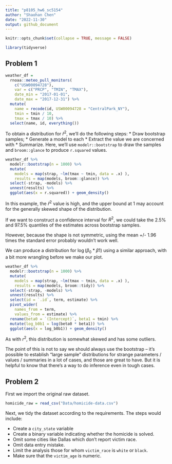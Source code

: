 ```yaml
---
title: "p8105_hw6_sc5154"
author: "Shaohan Chen"
date: "2022-11-30"
output: github_document
---
```



```r
knitr::opts_chunk$set(collapse = TRUE, message = FALSE)
```

```r
library(tidyverse)
```


## Problem 1

```r
weather_df = 
  rnoaa::meteo_pull_monitors(
    c("USW00094728"),
    var = c("PRCP", "TMIN", "TMAX"), 
    date_min = "2017-01-01",
    date_max = "2017-12-31") %>%
  mutate(
    name = recode(id, USW00094728 = "CentralPark_NY"),
    tmin = tmin / 10,
    tmax = tmax / 10) %>%
  select(name, id, everything())
```

To obtain a distribution for $\hat{r}^2$, we'll do the following steps: 
* Draw bootstrap samples; 
* Generate a model to each
* Extract the value we are concerned with
* Summarize. 
Here, we'll use `modelr::bootstrap` to draw the samples and `broom::glance` to produce `r.squared` values. 

```r
weather_df %>% 
  modelr::bootstrap(n = 1000) %>% 
  mutate(
    models = map(strap, ~lm(tmax ~ tmin, data = .x) ),
    results = map(models, broom::glance)) %>% 
  select(-strap, -models) %>% 
  unnest(results) %>% 
  ggplot(aes(x = r.squared)) + geom_density()
```

In this example, the $\hat{r}^2$ value is high, and the upper bound at 1 may account for the generally skewed shape of the distribution. 

If we want to construct a confidence interval for $R^2$, we could take the 2.5% and 97.5% quantiles of the estimates across bootstrap samples. 

However, because the shape is not symmetric, using the mean +/- 1.96 times the standard error probably wouldn't work well.

We can produce a distribution for $\log(\beta_0 * \beta1)$ using a similar approach, with a bit more wrangling before we make our plot.

```r
weather_df %>% 
  modelr::bootstrap(n = 1000) %>% 
  mutate(
    models = map(strap, ~lm(tmax ~ tmin, data = .x) ),
    results = map(models, broom::tidy)) %>% 
  select(-strap, -models) %>% 
  unnest(results) %>% 
  select(id = `.id`, term, estimate) %>% 
  pivot_wider(
    names_from = term, 
    values_from = estimate) %>% 
  rename(beta0 = `(Intercept)`, beta1 = tmin) %>% 
  mutate(log_b0b1 = log(beta0 * beta1)) %>% 
  ggplot(aes(x = log_b0b1)) + geom_density()
```

As with $r^2$, this distribution is somewhat skewed and has some outliers. 

The point of this is not to say we should always use the bootstrap -- it's possible to establish "large sample" distributions for strange parameters / values / summaries in a lot of cases, and those are great to have. But it is helpful to know that there's a way to do inference even in tough cases. 


## Problem 2

First we import the original raw dataset.
```r
homicide_raw = read_csv("Data/homicide-data.csv")
```

Next, we tidy the dataset according to the requirements. The steps would include:

* Create a `city_state` variable 
* Create a binary variable indicating whether the homicide is solved.
* Omit some cities like Dallas which don't report victim race.
* Omit data entry mistake.
* Limit the analysis those for whom `victim_race` is `white` or `black`.
* Make sure that the `victim_age` is numeric.

